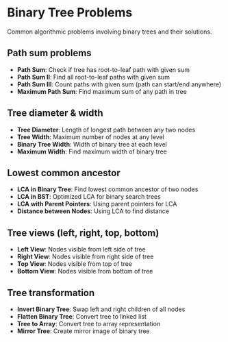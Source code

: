# Binary Tree Problems

Common algorithmic problems involving binary trees and their solutions.

## Path sum problems

- **Path Sum**: Check if tree has root-to-leaf path with given sum
- **Path Sum II**: Find all root-to-leaf paths with given sum
- **Path Sum III**: Count paths with given sum (path can start/end anywhere)
- **Maximum Path Sum**: Find maximum sum of any path in tree

## Tree diameter & width

- **Tree Diameter**: Length of longest path between any two nodes
- **Tree Width**: Maximum number of nodes at any level
- **Binary Tree Width**: Width of binary tree at each level
- **Maximum Width**: Find maximum width of binary tree

## Lowest common ancestor

- **LCA in Binary Tree**: Find lowest common ancestor of two nodes
- **LCA in BST**: Optimized LCA for binary search trees
- **LCA with Parent Pointers**: Using parent pointers for LCA
- **Distance between Nodes**: Using LCA to find distance

## Tree views (left, right, top, bottom)

- **Left View**: Nodes visible from left side of tree
- **Right View**: Nodes visible from right side of tree
- **Top View**: Nodes visible from top of tree
- **Bottom View**: Nodes visible from bottom of tree

## Tree transformation

- **Invert Binary Tree**: Swap left and right children of all nodes
- **Flatten Binary Tree**: Convert tree to linked list
- **Tree to Array**: Convert tree to array representation
- **Mirror Tree**: Create mirror image of binary tree
